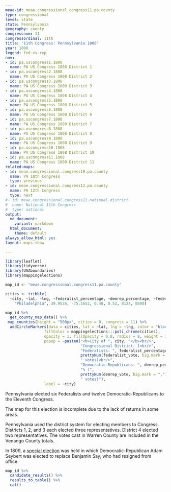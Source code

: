 ```yaml
---
meae-id: meae.congressional.congress11.pa.county
type: congressional
level: state
state: Pennsylvania
geography: county
congressnum: 11
congressordinal: 11th
title: '11th Congress: Pennsylvania 1808'
year: 1808
legend: fed-vs-rep
nnv:
- id: pa.uscongress1.1808
  name: PA US Congress 1808 District 1
- id: pa.uscongress2.1808
  name: PA US Congress 1808 District 2
- id: pa.uscongress3.1808
  name: PA US Congress 1808 District 3
- id: pa.uscongress4.1808
  name: PA US Congress 1808 District 4
- id: pa.uscongress5.1808
  name: PA US Congress 1808 District 5
- id: pa.uscongress6.1808
  name: PA US Congress 1808 District 6
- id: pa.uscongress7.1808
  name: PA US Congress 1808 District 7
- id: pa.uscongress8.1808
  name: PA US Congress 1808 District 8
- id: pa.uscongress9.1808
  name: PA US Congress 1808 District 9
- id: pa.uscongress10.1808
  name: PA US Congress 1808 District 10
- id: pa.uscongress11.1808
  name: PA US Congress 1808 District 11
related-maps:
- id: meae.congressional.congress10.pa.county
  name: PA 10th Congress
  type: previous
- id: meae.congressional.congress12.pa.county
  name: PA 12th Congress
  type: next
#- id: meae.congressional.congress11.national.district
#  name: National 11th Congress
#  type: national
output:
  md_document:
    variant: markdown
  html_document:
    theme: default
always_allow_html: yes
layout: maps-show

---
```


```r
library(leaflet)
library(tidyverse)
library(USAboundaries)
library(mappingelections)

map_id <- "meae.congressional.congress11.pa.county"

cities <- tribble(
  ~city, ~lat, ~lng, ~federalist_percentage, ~demrep_percentage, ~federalist_vote, ~demrep_vote,
    "Philadelphia", 39.9526, -75.1652, 0.48, 0.52, 8124, 8800)
```

<div class="map">

```r
map_id %>%
  get_county_map_data() %>%
 map_counties(height = "500px", cities = 0, congress = 11) %>% 
  addCircleMarkers(data = cities, lat = ~lat, lng = ~lng, color = "black",
                 fillColor = mappingelections:::poli_chrome(cities),
                 opacity = 1, fillOpacity = 0.8, radius = 8, weight = 3,
                 popup = ~paste0("<b>City of ", city, "</b><br/>",
                                 "Congressional District: 1<br/>",
                                 "Federalists: ", federalist_percentage * 100, "% (", 
                                 prettyNum(federalist_vote, big.mark = ","), 
                                 " votes)<br/>",
                                 "Democratic-Republicans: ", demrep_percentage * 100,
                                 "% (", 
                                 prettyNum(demrep_vote, big.mark = ","),
                                 " votes)"),
                 label = ~city) 
```

</div>

Pennsylvania elected six Federalists and twelve Democratic-Republicans to the Eleventh Congress.

The map for this election is incomplete due to the lack of returns in some areas.

Pennsylvania used the district system for electing members to Congress. Districts 1, 2, and 3 each elected three representatives. District 4 elected two representatives. The votes cast in Warren County are included in the Venango County totals. 

In 1809, a [special election](https://elections.lib.tufts.edu/catalog/tufts:pa.uscongress1.specialelection.1809) was held in which Democratic-Republican Adam Seybert was elected to replace Benjamin Say, who had resigned from office.

<div class="results-table">

```r
map_id %>%
  candidate_results() %>%
  results_to_table() %>%
  cat()
```

</div>
